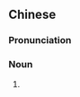 ==Chinese==
{{zh-forms|type=21|2=(''dialectal'') group; friend; companion}}

===Pronunciation===
{{zh-pron
|m=jiěmèitāo
|cat=n
}}

===Noun===
{{zh-noun}}

# {{lb|zh|chiefly|Taiwan}} {{zh-alt-form|姊妹淘}}